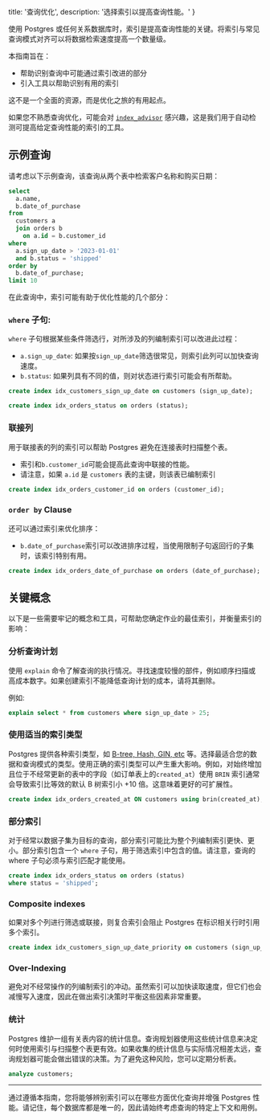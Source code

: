 
title: '查询优化',
description: '选择索引以提高查询性能。'
}


使用 Postgres 或任何关系数据库时，索引是提高查询性能的关键。将索引与常见查询模式对齐可以将数据检索速度提高一个数量级。

本指南旨在：

- 帮助识别查询中可能通过索引改进的部分
- 引入工具以帮助识别有用的索引

这不是一个全面的资源，而是优化之旅的有用起点。

如果您不熟悉查询优化，可能会对 [`index_advisor`](/docs/guides/database/extensions/index_advisor) 感兴趣，这是我们用于自动检测可提高给定查询性能的索引的工具。


## 示例查询

请考虑以下示例查询，该查询从两个表中检索客户名称和购买日期：

```sql
select
  a.name,
  b.date_of_purchase
from
  customers a
  join orders b
    on a.id = b.customer_id
where
  a.sign_up_date > '2023-01-01'
  and b.status = 'shipped'
order by
  b.date_of_purchase;
limit 10
```

在此查询中，索引可能有助于优化性能的几个部分：

### `where` 子句:

`where` 子句根据某些条件筛选行，对所涉及的列编制索引可以改进此过程：

- `a.sign_up_date`: 如果按`sign_up_date`筛选很常见，则索引此列可以加快查询速度。
- `b.status`: 如果列具有不同的值，则对状态进行索引可能会有所帮助。

```sql
create index idx_customers_sign_up_date on customers (sign_up_date);

create index idx_orders_status on orders (status);
```

### 联接列

用于联接表的列的索引可以帮助 Postgres 避免在连接表时扫描整个表。

- 索引和`b.customer_id`可能会提高此查询中联接的性能。
- 请注意，如果 `a.id` 是 `customers` 表的主键，则该表已编制索引

```sql
create index idx_orders_customer_id on orders (customer_id);
```

### `order by` Clause

还可以通过索引来优化排序：

- `b.date_of_purchase`索引可以改进排序过程，当使用限制子句返回行的子集时，该索引特别有用。

```sql
create index idx_orders_date_of_purchase on orders (date_of_purchase);
```

## 关键概念

以下是一些需要牢记的概念和工具，可帮助您确定作业的最佳索引，并衡量索引的影响：

### 分析查询计划

使用 `explain` 命令了解查询的执行情况。寻找速度较慢的部件，例如顺序扫描或高成本数字。如果创建索引不能降低查询计划的成本，请将其删除。

例如:

```sql
explain select * from customers where sign_up_date > 25;
```

### 使用适当的索引类型


Postgres 提供各种索引类型，如 [B-tree, Hash, GIN, etc](https://www.postgresql.org/docs/current/indexes-types.html) 等。选择最适合您的数据和查询模式的类型。使用正确的索引类型可以产生重大影响。例如，对始终增加且位于不经常更新的表中的字段（如订单表上的`created_at`）使用 `BRIN` 索引通常会导致索引比等效的默认 B 树索引小 +10 倍。这意味着更好的可扩展性。

```sql
create index idx_orders_created_at ON customers using brin(created_at);
```

### 部分索引

对于经常以数据子集为目标的查询，部分索引可能比为整个列编制索引更快、更小。部分索引包含一个 `where` 子句，用于筛选索引中包含的值。请注意，查询的 where 子句必须与索引匹配才能使用。



```sql
create index idx_orders_status on orders (status)
where status = 'shipped';
```

### Composite indexes


如果对多个列进行筛选或联接，则复合索引会阻止 Postgres 在标识相关行时引用多个索引。

```sql
create index idx_customers_sign_up_date_priority on customers (sign_up_date, priority);
```

### Over-Indexing

避免对不经常操作的列编制索引的冲动。虽然索引可以加快读取速度，但它们也会减慢写入速度，因此在做出索引决策时平衡这些因素非常重要。

### 统计


Postgres 维护一组有关表内容的统计信息。查询规划器使用这些统计信息来决定何时使用索引与扫描整个表更有效。如果收集的统计信息与实际情况相差太远，查询规划器可能会做出错误的决策。为了避免这种风险，您可以定期分析表。

```sql
analyze customers;
```

---

通过遵循本指南，您将能够辨别索引可以在哪些方面优化查询并增强 Postgres 性能。请记住，每个数据库都是唯一的，因此请始终考虑查询的特定上下文和用例。



